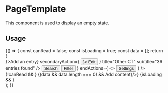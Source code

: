 <!--- EmptyStateLayout.stories.mdx --->


<Meta title="components/PageTemplate" />

# PageTemplate

This component is used to display an empty state.

## Usage

<Canvas>
  <Story name="base">
    {() => {
      const canRead = false;
      const isLoading = true;
      const data = [];
      return (
        <Box background="neutral100">
          <Layout>
            <Main labelledBy="title" aria-busy={isLoading}>
              <HeaderLayout
                id="title"
                primaryAction={<Button startIcon={<AddIcon />}>Add an entry</Button>}
                secondaryAction={
                  <Button variant="tertiary" startIcon={<EditIcon />}>
                    Edit
                  </Button>
                }
                title="Other CT"
                subtitle="36 entries found"
              />
              <ActionLayout
                startActions={
                  <>
                    <Button variant="tertiary">Search</Button>
                    <Button variant="tertiary">Filter</Button>
                  </>
                }
                endActions={
                  <>
                    <Button variant="tertiary">Settings</Button>
                  </>
                }
              />
              <ContentLayout>
                {!canRead && <NoPermissions />}
                {(data && data.length === 0) && <NoContent content="No content available" action={<Button>Add content</Button>}/>}
                {isLoading && <LoadingIndicatorPage />}
              </ContentLayout>
            </Main>
          </Layout>
        </Box>
      );
    }}
  </Story>
</Canvas>
